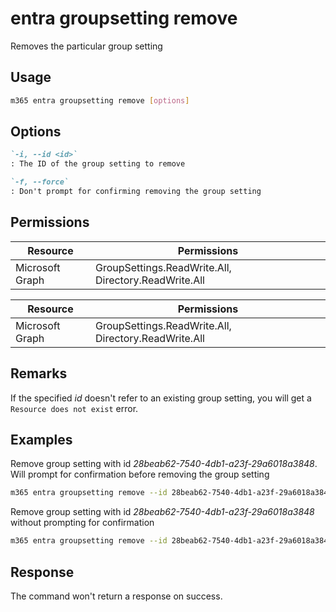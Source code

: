 
# entra groupsetting remove

Removes the particular group setting

## Usage

```sh
m365 entra groupsetting remove [options]
```

## Options

```md definition-list
`-i, --id <id>`
: The ID of the group setting to remove

`-f, --force`
: Don't prompt for confirming removing the group setting
```

<Global />

## Permissions

<Tabs>
  <TabItem value="Delegated">

  | Resource        | Permissions                                  |
  |-----------------|----------------------------------------------|
  | Microsoft Graph | GroupSettings.ReadWrite.All, Directory.ReadWrite.All |

  </TabItem>
  <TabItem value="Application">

  | Resource        | Permissions  |
  |-----------------|--------------|
  | Microsoft Graph | GroupSettings.ReadWrite.All, Directory.ReadWrite.All |

  </TabItem>
</Tabs>

## Remarks

If the specified _id_ doesn't refer to an existing group setting, you will get a `Resource does not exist` error.

## Examples

Remove group setting with id _28beab62-7540-4db1-a23f-29a6018a3848_. Will prompt for confirmation before removing the group setting

```sh
m365 entra groupsetting remove --id 28beab62-7540-4db1-a23f-29a6018a3848
```

Remove group setting with id _28beab62-7540-4db1-a23f-29a6018a3848_ without prompting for confirmation

```sh
m365 entra groupsetting remove --id 28beab62-7540-4db1-a23f-29a6018a3848 --force
```

## Response

The command won't return a response on success.
